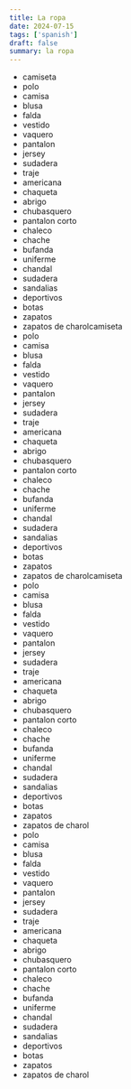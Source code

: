 ```yaml
---
title: La ropa
date: 2024-07-15
tags: ['spanish']
draft: false
summary: la ropa
---
```


- camiseta
- polo
- camisa
- blusa
- falda
- vestido
- vaquero
- pantalon
- jersey
- sudadera
- traje
- americana
- chaqueta
- abrigo
- chubasquero
- pantalon corto
- chaleco
- chache
- bufanda
- uniferme
- chandal
- sudadera
- sandalias
- deportivos
- botas
- zapatos
- zapatos de charolcamiseta
- polo
- camisa
- blusa
- falda
- vestido
- vaquero
- pantalon
- jersey
- sudadera
- traje
- americana
- chaqueta
- abrigo
- chubasquero
- pantalon corto
- chaleco
- chache
- bufanda
- uniferme
- chandal
- sudadera
- sandalias
- deportivos
- botas
- zapatos
- zapatos de charolcamiseta
- polo
- camisa
- blusa
- falda
- vestido
- vaquero
- pantalon
- jersey
- sudadera
- traje
- americana
- chaqueta
- abrigo
- chubasquero
- pantalon corto
- chaleco
- chache
- bufanda
- uniferme
- chandal
- sudadera
- sandalias
- deportivos
- botas
- zapatos
- zapatos de charol
- polo
- camisa
- blusa
- falda
- vestido
- vaquero
- pantalon
- jersey
- sudadera
- traje
- americana
- chaqueta
- abrigo
- chubasquero
- pantalon corto
- chaleco
- chache
- bufanda
- uniferme
- chandal
- sudadera
- sandalias
- deportivos
- botas
- zapatos
- zapatos de charol
